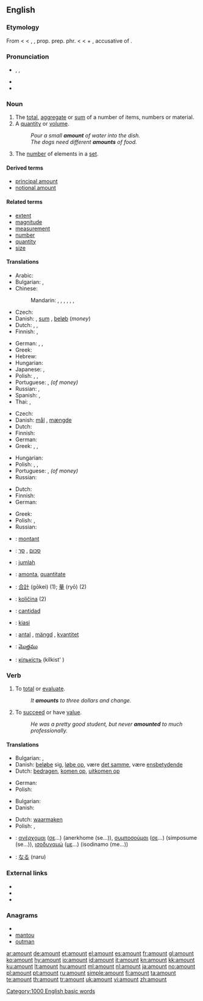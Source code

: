 ==English==
{{wikipedia|Quantity}}

===Etymology===
From {{etyl|enm}} {{term|amounten|lang=enm||to mount up to, come up to, signify}} < {{etyl|fro}} {{term|amounter|lang=fro||to amount to}} < {{term|amunt|lang=fro}}, {{term|amont|lang=fro||uphill, upward}}, prop. prep. phr. {{term|a mont|lang=fro||toward or to a mountain or heap}} < {{etyl|la}} {{term|ad montem|lang=la}} < {{term|ad|lang=la||to}} + {{term|montem|lang=la}}, accusative of {{term|mons|lang=la||mountain}}.

===Pronunciation===
* {{enPR|ə.mount'}}, {{IPA|/əˈmaʊnt/}}, {{SAMPA|/@"maUnt/}}
* {{audio|en-us-amount.ogg|Audio (US)}}
* {{rhymes|aʊnt}}

===Noun===
{{en-noun}}

# The [[total]], [[aggregate]] or [[sum]] of a number of items, numbers or material.
# A [[quantity]] or [[volume]].
#: ''Pour a small '''amount''' of water into the dish.''
#: ''The dogs need different '''amounts''' of food.''
# The [[number]] of elements in a [[set]].

====Derived terms====
* [[principal amount]]
* [[notional amount]]

====Related terms====
* [[extent]]
* [[magnitude]]
* [[measurement]]
* [[number]]
* [[quantity]]
* [[size]]

====Translations====
{{trans-top|total or sum of items}}
* Arabic: {{t|ar|مبلغ|m|tr=mablagh}}
* Bulgarian: {{t+|bg|сума}},  {{t+|bg|сбор}}
* Chinese:
*: Mandarin: {{t|cmn|數量|sc=Hani}},  {{t|cmn|数量|tr=shùliàng|sc=Hani}},  {{t-|cmn|量|tr=liàng|sc=Hani}},  {{t-|cmn|數字|sc=Hani}},  {{t-|cmn|数字|tr=shùzì|sc=Hani}},  {{t-|cmn|額|sc=Hani}},  {{t-|cmn|额|tr=é|sc=Hani}}
* Czech: {{t+|cs|množství|n}}
* Danish: {{t+|da|antal}} {{n}}, [[sum]] {{c}}, [[beløb]] {{n}} (''money'')
* Dutch: {{t+|nl|hoeveelheid|f}}, {{t+|nl|bedrag|n}}, {{t+|nl|saldo|n}}
* Finnish: {{t+|fi|määrä}}, {{t+|fi|lukumäärä}}
{{trans-mid}}
* German: {{t+|de|Anzahl|f}}, {{t+|de|Menge|f}}, {{t+|de|Betrag|m}}
* Greek: {{t+|el|σύνολο|n|tr=sínolo}}
* Hebrew: {{t+|he|סכום}}
* Hungarian: {{t+|hu|összeg}}
* Japanese: {{t+|ja|量|tr=りょう, ryō}},  {{t+|ja|額|tr=がく, gaku}}
* Polish: {{t+|pl|ilość|f}}, {{t+|pl|liczba|f}}, {{t+|pl|kwota|f}}
* Portuguese: {{t+|pt|quantidade|f}}, {{t+|pt|quantia|f}} ''(of money)''
* Russian: {{t+|ru|количество|n|tr=kolíčestvo}},  {{t+|ru|сумма|f|tr=súmma}}
* Spanish: {{t+|es|cantidad|f}},  {{t+|es|monto|m}}
* Thai: {{t+|th|จำนวนรวม}}, {{t+|th|รวม}}
{{trans-bottom}}

{{trans-top|quantity or volume}}
* Czech: {{t+|cs|množství|n}}
* Danish: [[mål]] {{n}}, [[mængde]] {{c}}
* Dutch: {{t+|nl|hoeveelheid|f}}
* Finnish: {{t+|fi|määrä}}
* German: {{t+|de|Menge|f}}
* Greek: {{t|el|ποσότητα|f|tr=posótita}}, {{t+|el|ποσό|n|tr=posó}}, {{t|el|περιεχόμενο|n|tr=periekhómeno}}
{{trans-mid}}
* Hungarian: {{t+|hu|mennyiség}}
* Polish: {{t+|pl|ilość|f}}, {{t+|pl|liczba|f}}, {{t+|pl|kwota|f}}
* Portuguese: {{t+|pt|quantidade|f}}, {{t+|pt|quantia|f}} ''(of money)''
* Russian: {{t+|ru|количество|n|tr=kolíčestvo}}
{{trans-bottom}}

{{trans-top|number of elements in a set}}
* Dutch: {{t+|nl|aantal|f}}
* Finnish: {{t+|fi|lukumäärä}}
* German: {{t+|de|Anzahl|f}}
{{trans-mid}}
* Greek: {{t+|el|σύνολο|n|tr=sínolo}}
* Polish: {{t+|pl|ilość|f}}, {{t+|pl|liczba|f}}
* Russian: {{t+|ru|количество|n|tr=kolíčestvo}}
{{trans-bottom}}

{{checktrans-top}}
* {{ttbc|French}}: [[montant]] {{m}}
* {{ttbc|Hebrew}}: [[סכום]] {{m}}, [[סך]] {{m}}
* {{ttbc|Indonesian}}: [[jumlah]]
* {{ttbc|Interlingua}}: [[amonta]], [[quantitate]]
* {{ttbc|Japanese}}: [[合計]] (gōkei) (1); [[量]] (ryō) (2)
* {{ttbc|Slovene}}: [[količina]] {{f}} (2)
{{checktrans-mid}}
* {{ttbc|Spanish}}: [[cantidad]] {{f}}
* {{ttbc|Swahili}}: [[kiasi]]
* {{ttbc|Swedish}}: [[antal]] {{n}}, [[mängd]] {{c}}, [[kvantitet]] {{c}}
* {{ttbc|Telugu}}: [[మొత్తము]]
* {{ttbc|Ukrainian}}: [[кількість]] (kílkist' ) {{f}}
{{checktrans-bottom}}

===Verb===
{{en-verb}}  {{intransitive}}

# To [[total]] or [[evaluate]].
#: ''It '''amounts''' to three dollars and change.''
# To [[succeed]] or have [[value]].
#: ''He was a pretty good student, but never '''amounted''' to much professionally.''

====Translations====
{{trans-top|to total or evaluate}}
* Bulgarian: {{t|bg|съставлявам}},  {{t|bg|възлизам на}}
* Danish: [[beløbe]] sig, [[løbe op]], være [[det samme]], være [[ensbetydende]]
* Dutch: [[bedragen]], [[komen op]], [[uitkomen op]]
{{trans-mid}}
* German: {{t+|de|beträgt}}
* Polish: {{t|pl|wynieść}}
{{trans-bottom}}

{{trans-top|to succeed or have value}}
* Bulgarian: {{t|bg|достигам до}}
* Danish: {{t+|da|blive}}
{{trans-mid}}
* Dutch: [[waarmaken]]
* Polish: {{t|pl|wynieść}}, {{t|pl|być rownoznacznym z}}
{{trans-bottom}}

{{checktrans-top}}
* {{ttbc|Greek}}: [[ανέρχομαι]] ([[σε]]...) (anerkhome (se...)), [[συμποσούμαι]] ([[σε]]...) (simposume (se...)), [[ισοδυναμώ]] ([[με]]...) (isodinamo (me...))
{{checktrans-mid}}
* {{ttbc|Japanese}}: [[なる]] (naru)
{{checktrans-bottom}}

===External links===
* {{R:Webster 1913}}
* {{R:Century 1911}}
* {{R:OneLook}}

===Anagrams===
* {{alphagram|amnotu}}
* [[mantou#English|mantou]]
* [[outman#English|outman]]


[[Category:1000 English basic words]]

[[ar:amount]]
[[de:amount]]
[[et:amount]]
[[el:amount]]
[[es:amount]]
[[fr:amount]]
[[gl:amount]]
[[ko:amount]]
[[hy:amount]]
[[io:amount]]
[[id:amount]]
[[it:amount]]
[[kn:amount]]
[[kk:amount]]
[[ku:amount]]
[[lt:amount]]
[[hu:amount]]
[[ml:amount]]
[[nl:amount]]
[[ja:amount]]
[[no:amount]]
[[pl:amount]]
[[pt:amount]]
[[ru:amount]]
[[simple:amount]]
[[fi:amount]]
[[ta:amount]]
[[te:amount]]
[[th:amount]]
[[tr:amount]]
[[uk:amount]]
[[vi:amount]]
[[zh:amount]]